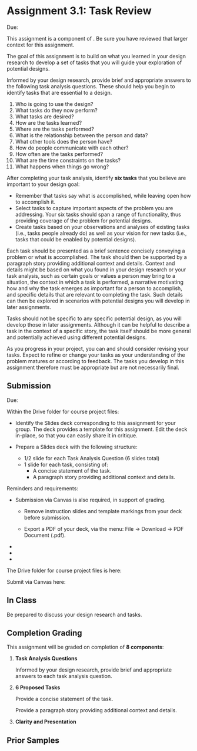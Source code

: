 

# Assignment 3.1: Task Review

<UnderDevelopment display={true} />

Due: <AssignmentDueDateTime assignmentKey={calendarData.assignments.assignment_3_1} />

This assignment is a component of <SiteLink linkKey={SiteLinks.milestone_3_top}/>.
Be sure you have reviewed that larger context for this assignment.

The goal of this assignment is to build on what you learned in your design research
to develop a set of tasks that you will guide your exploration of potential designs.

Informed by your design research, provide brief and appropriate answers to the following task analysis questions.
These should help you begin to identify tasks that are essential to a design.

1. Who is going to use the design?
2. What tasks do they now perform?
3. What tasks are desired?
4. How are the tasks learned?
5. Where are the tasks performed?
6. What is the relationship between the person and data?
7. What other tools does the person have?
8. How do people communicate with each other?
9. How often are the tasks performed?
10. What are the time constraints on the tasks?
11. What happens when things go wrong?

After completing your task analysis, identify __six tasks__ that you believe are important to your design goal:

- Remember that tasks say what is accomplished, while leaving open how to accomplish it.
- Select tasks to capture important aspects of the problem you are addressing.
  Your six tasks should span a range of functionality,
  thus providing coverage of the problem for potential designs.
- Create tasks based on your observations and analyses of existing tasks
  (i.e., tasks people already do)
  as well as your vision for new tasks
  (i.e., tasks that could be enabled by potential designs).

Each task should be presented as a brief sentence concisely conveying a problem or what is accomplished.
The task should then be supported by a paragraph story providing additional context and details.
Context and details might be based on what you found in your design research or your task analysis,
such as certain goals or values a person may bring to a situation,
the context in which a task is performed,
a narrative motivating how and why the task emerges as important for a person to accomplish,
and specific details that are relevant to completing the task.
Such details can then be explored in scenarios with potential designs you will develop in later assignments.

Tasks should not be specific to any specific potential design,
as you will develop those in later assignments.
Although it can be helpful to describe a task in the context of a specific story,
the task itself should be more general and potentially achieved using different potential designs.

As you progress in your project, you can and should consider revising your tasks.
Expect to refine or change your tasks as your understanding of the problem matures or according to feedback.
The tasks you develop in this assignment therefore must be appropriate but are not necessarily final.

## Submission

Due: <AssignmentDueDateTime assignmentKey={calendarData.assignments.assignment_3_1} />

Within the Drive folder for course project files:

- Identify the Slides deck corresponding to this assignment for your group.
  The deck provides a template for this assignment.
  Edit the deck in-place, so that you can easily share it in critique.

- Prepare a Slides deck with the following structure:

  - 1/2 slide for each Task Analysis Question (6 slides total)
  - 1 slide for each task, consisting of:
    - A concise statement of the task.
    - A paragraph story providing additional context and details.

Reminders and requirements:

- Submission via Canvas is also required, in support of grading.
  - Remove instruction slides and template markings from your deck before submission.

  - Export a PDF of your deck, via the menu: File -> Download -> PDF Document (.pdf).

- <GroupAssignment />
- <ClarityAndPresentationReference />
- <ParticipantAnonymity />

The Drive folder for course project files is here:

<CourseDataLink linkKey={courseData.linkDriveProjectFiles} outerComponent="p"/>

Submit via Canvas here:

<AssignmentSubmitCanvasLink assignmentKey={calendarData.assignments.assignment_3_1} />

## In Class

Be prepared to discuss your design research and tasks.

## Completion Grading

This assignment will be graded on completion of __8 components__:

1. __Task Analysis Questions__

   Informed by your design research, provide brief and appropriate answers to each task analysis question.

2. __6 Proposed Tasks__

   Provide a concise statement of the task.

   Provide a paragraph story providing additional context and details.

3. __Clarity and Presentation__

## Prior Samples

<PriorSamplesWarning />

<ProjectMilestoneSamples milestone='assignment2e' />
